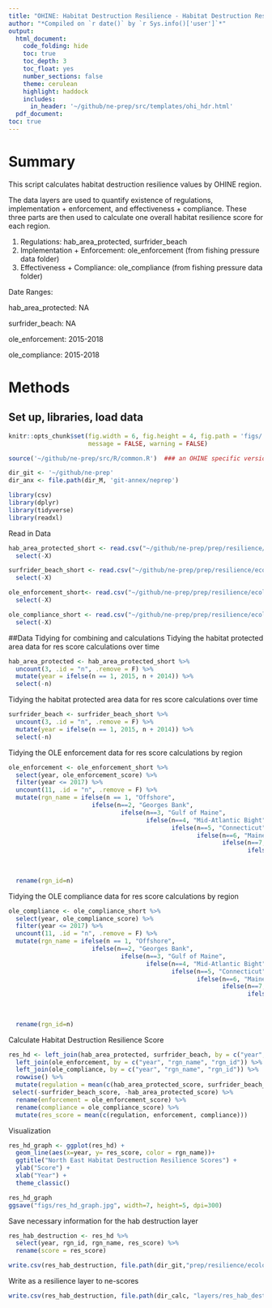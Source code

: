```yaml
---
title: "OHINE: Habitat Destruction Resilience - Habitat Destruction Resilience Layer Calculations"
author: "*Compiled on `r date()` by `r Sys.info()['user']`*"
output: 
  html_document:
    code_folding: hide
    toc: true
    toc_depth: 3
    toc_float: yes
    number_sections: false
    theme: cerulean
    highlight: haddock
    includes: 
      in_header: '~/github/ne-prep/src/templates/ohi_hdr.html'
  pdf_document:
toc: true
---
```


# Summary

This script calculates habitat destruction resilience values by OHINE region. 

The data layers are used to quantify existence of regulations, implementation + enforcement, and effectiveness + compliance. These three parts are then used to calculate one overall habitat resilience score for each region. 

1. Regulations: hab_area_protected, surfrider_beach
2. Implementation + Enforcement: ole_enforcement (from fishing pressure data folder)
3. Effectiveness + Compliance: ole_compliance (from fishing pressure data folder)

Date Ranges:

hab_area_protected: NA

surfrider_beach: NA

ole_enforcement: 2015-2018

ole_compliance: 2015-2018

# Methods

## Set up, libraries, load data
``` r
knitr::opts_chunk$set(fig.width = 6, fig.height = 4, fig.path = 'figs/',
                      message = FALSE, warning = FALSE)

source('~/github/ne-prep/src/R/common.R')  ### an OHINE specific version of common.R

dir_git <- '~/github/ne-prep'
dir_anx <- file.path(dir_M, 'git-annex/neprep')

library(csv)
library(dplyr)
library(tidyverse)
library(readxl)
```

Read in Data
```r
hab_area_protected_short <- read.csv("~/github/ne-prep/prep/resilience/ecological/habitat_destruction/data/hab_area_protected.csv") %>% 
  select(-X)

surfrider_beach_short <- read.csv("~/github/ne-prep/prep/resilience/ecological/habitat_destruction/data/surfrider_beach.csv") %>% 
  select(-X) 

ole_enforcement_short<- read.csv("~/github/ne-prep/prep/resilience/ecological/fishing_pressure/data/ole_enforcement.csv") %>% 
  select(-X)

ole_compliance_short <- read.csv("~/github/ne-prep/prep/resilience/ecological/fishing_pressure/data/ole_compliance.csv") %>% 
  select(-X)
```

##Data Tidying for combining and calculations
Tidying the habitat protected area data for res score calculations over time
```r
hab_area_protected <- hab_area_protected_short %>% 
  uncount(3, .id = "n", .remove = F) %>%
  mutate(year = ifelse(n == 1, 2015, n + 2014)) %>% 
  select(-n)
```

Tidying the habitat protected area data for res score calculations over time
```r
surfrider_beach <- surfrider_beach_short %>% 
  uncount(3, .id = "n", .remove = F) %>%
  mutate(year = ifelse(n == 1, 2015, n + 2014)) %>% 
  select(-n)
```

Tidying the OLE enforcement data for res score calculations by region
```r
ole_enforcement <- ole_enforcement_short %>% 
  select(year, ole_enforcement_score) %>% 
  filter(year <= 2017) %>% 
  uncount(11, .id = "n", .remove = F) %>%
  mutate(rgn_name = ifelse(n == 1, "Offshore", 
                       ifelse(n==2, "Georges Bank",
                               ifelse(n==3, "Gulf of Maine",
                                      ifelse(n==4, "Mid-Atlantic Bight",
                                             ifelse(n==5, "Connecticut",
                                                    ifelse(n==6, "Maine",
                                                           ifelse(n==7, "Massachusetts-North",
                                                                  ifelse(n==8, "Massachusetts-South",
                                                                         ifelse(n==9, "New Hampshire",
                                                                                ifelse(n==10, "New York",
                                                                                       "Rhode Island"))))))))))) %>%
  rename(rgn_id=n)
```

Tidying the OLE compliance data for res score calculations by region
```r
ole_compliance <- ole_compliance_short %>% 
  select(year, ole_compliance_score) %>% 
  filter(year <= 2017) %>% 
  uncount(11, .id = "n", .remove = F) %>%
  mutate(rgn_name = ifelse(n == 1, "Offshore", 
                       ifelse(n==2, "Georges Bank",
                               ifelse(n==3, "Gulf of Maine",
                                      ifelse(n==4, "Mid-Atlantic Bight",
                                             ifelse(n==5, "Connecticut",
                                                    ifelse(n==6, "Maine",
                                                           ifelse(n==7, "Massachusetts-North",
                                                                  ifelse(n==8, "Massachusetts-South",
                                                                         ifelse(n==9, "New Hampshire",
                                                                                ifelse(n==10, "New York",
                                                                                       "Rhode Island"))))))))))) %>%
  rename(rgn_id=n)
```

Calculate Habitat Destruction Resilience Score 
```r
res_hd <- left_join(hab_area_protected, surfrider_beach, by = c("year", "rgn_name", "rgn_id")) %>% 
  left_join(ole_enforcement, by = c("year", "rgn_name", "rgn_id")) %>% 
  left_join(ole_compliance, by = c("year", "rgn_name", "rgn_id")) %>% 
  rowwise() %>% 
  mutate(regulation = mean(c(hab_area_protected_score, surfrider_beach_score), na.rm=TRUE)) %>% 
 select(-surfrider_beach_score, -hab_area_protected_score) %>% 
  rename(enforcement = ole_enforcement_score) %>% 
  rename(compliance = ole_compliance_score) %>% 
  mutate(res_score = mean(c(regulation, enforcement, compliance)))
```

Visualization
```r
res_hd_graph <- ggplot(res_hd) +
  geom_line(aes(x=year, y= res_score, color = rgn_name))+
  ggtitle("North East Habitat Destruction Resilience Scores") +
  ylab("Score") +
  xlab("Year") +
  theme_classic() 

res_hd_graph
ggsave("figs/res_hd_graph.jpg", width=7, height=5, dpi=300)
```


Save necessary information for the hab destruction layer
```r
res_hab_destruction <- res_hd %>% 
  select(year, rgn_id, rgn_name, res_score) %>% 
  rename(score = res_score)

write.csv(res_hab_destruction, file.path(dir_git,"prep/resilience/ecological/habitat_destruction/data/res_hab_destruction.csv"))
```


Write as a resilience layer to ne-scores
```r
write.csv(res_hab_destruction, file.path(dir_calc, "layers/res_hab_destruction.csv"))
```

